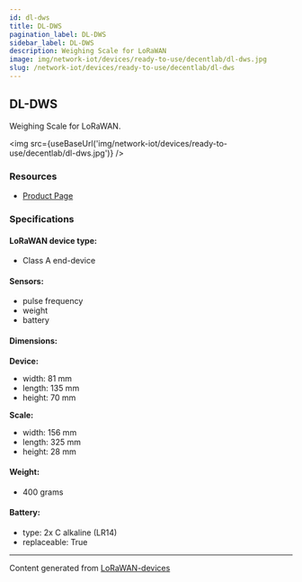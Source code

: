 ```yaml
---
id: dl-dws
title: DL-DWS
pagination_label: DL-DWS
sidebar_label: DL-DWS
description: Weighing Scale for LoRaWAN
image: img/network-iot/devices/ready-to-use/decentlab/dl-dws.jpg
slug: /network-iot/devices/ready-to-use/decentlab/dl-dws
---
```



## DL-DWS

Weighing Scale for LoRaWAN.

<img src={useBaseUrl('img/network-iot/devices/ready-to-use/decentlab/dl-dws.jpg')} />

### Resources

- [Product Page](https://www.decentlab.com/products/weighing-scale-for-lorawan)

### Specifications

#### LoRaWAN device type:

- Class A end-device

#### Sensors:

- pulse frequency
- weight
- battery

#### Dimensions:

**Device:**

- width: 81 mm
- length: 135 mm
- height: 70 mm

**Scale:**

- width: 156 mm
- length: 325 mm
- height: 28 mm

#### Weight:

- 400 grams

#### Battery:

- type: 2x C alkaline (LR14)
- replaceable: True

---

Content generated from [LoRaWAN-devices](https://github.com/TheThingsNetwork/lorawan-devices)
